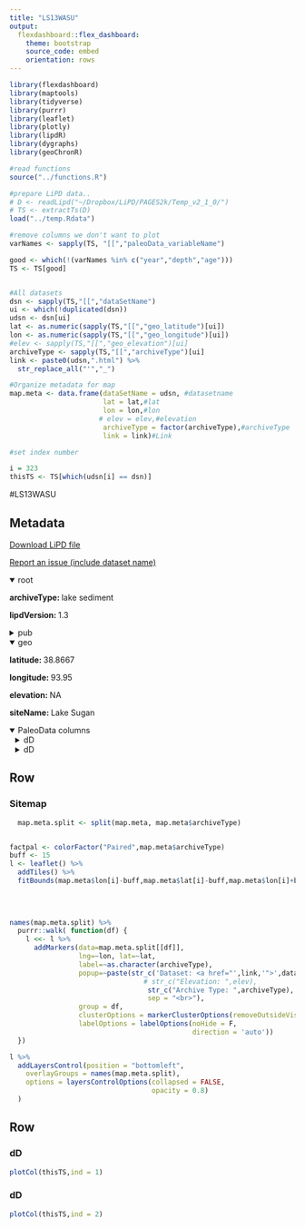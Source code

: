 ```yaml
---
title: "LS13WASU"
output: 
  flexdashboard::flex_dashboard:
    theme: bootstrap
    source_code: embed
    orientation: rows
---
```


```r
library(flexdashboard)
library(maptools)
library(tidyverse)
library(purrr)
library(leaflet)
library(plotly)
library(lipdR)
library(dygraphs)
library(geoChronR)

#read functions
source("../functions.R")

#prepare LiPD data..
# D <- readLipd("~/Dropbox/LiPD/PAGES2k/Temp_v2_1_0/")
# TS <- extractTs(D)
load("../temp.Rdata")

#remove columns we don't want to plot
varNames <- sapply(TS, "[[","paleoData_variableName")

good <- which(!(varNames %in% c("year","depth","age")))
TS <- TS[good]


#All datasets
dsn <- sapply(TS,"[[","dataSetName")
ui <- which(!duplicated(dsn))
udsn <- dsn[ui]
lat <- as.numeric(sapply(TS,"[[","geo_latitude")[ui])
lon <- as.numeric(sapply(TS,"[[","geo_longitude")[ui])
#elev <- sapply(TS,"[[","geo_elevation")[ui]
archiveType <- sapply(TS,"[[","archiveType")[ui]
link <- paste0(udsn,".html") %>% 
  str_replace_all("'","_")

#Organize metadata for map
map.meta <- data.frame(dataSetName = udsn, #datasetname
                       lat = lat,#lat
                       lon = lon,#lon
                      # elev = elev,#elevation
                       archiveType = factor(archiveType),#archiveType
                       link = link)#Link

#set index number

i = 323
thisTS <- TS[which(udsn[i] == dsn)]
```
#LS13WASU

Metadata {.sidebar}
-------------------------------------
[Download LiPD file](LS13WASU.lpd)
            

[Report an issue (include dataset name)](https://github.com/nickmckay/LiPDverse/issues)

<details open style="margin-left: 0px">
<summary>root</summary>
<p style="margin-left: 0px"><strong>archiveType: </strong>lake sediment
<p style="margin-left: 0px"><strong>lipdVersion: </strong>1.3
</details>
<details>
<summary>pub</summary>
<details style="margin-left: 10px">
<summary>pub1</summary>
<p style="margin-left: 10px"><strong>author: </strong>Wang, Z. , Liu, W. , Liu, Z. , Wang, H. , He, Y. , Zhang, F.
<p style="margin-left: 10px"><strong>journal: </strong>The Holocene
<p style="margin-left: 10px"><strong>volume: </strong>23
<p style="margin-left: 10px"><strong>pubYear: </strong>2013
<p style="margin-left: 10px"><strong>title: </strong>A 1700-year n-alkanes hydrogen isotope record of moisture changes in sediments from Lake Sugan in the Qaidam Basin, northeastern Tibetan Plateau
<p style="margin-left: 10px"><strong>DOI: </strong>10.1177/0959683613486941
</details>
</details>
<details open style="margin-left: 0px">
<summary>geo</summary>
<p style="margin-left: 0px"><strong>latitude: </strong>38.8667
<p style="margin-left: 0px"><strong>longitude: </strong>93.95
<p style="margin-left: 0px"><strong>elevation: </strong>NA
<p style="margin-left: 0px"><strong>siteName: </strong>Lake Sugan
</details>
<details open>
<summary>PaleoData columns</summary>
<details style="margin-left: 10px">
<summary>dD</summary>
<p style="margin-left: 10px"><strong>TSid: </strong>LS13WASU01B
<p style="margin-left: 10px"><strong>variableName: </strong>dD
<p style="margin-left: 10px"><strong>units: </strong>permil
<p style="margin-left: 10px"><strong>description: </strong>terrestrial biomarker
<details>
<summary>interpretation</summary>
<details style="margin-left: 20px">
<summary>1</summary>
<p style="margin-left: 20px"><strong>basis: </strong>The effective moisture (ratio of precipitation to evaporation) is considered as the main factor controlling the ?D values of lipid n-alkanes in terrestrial plants (Polissar and Freeman, 2010). In a previous study, the ?D record from a loess profile in the Chinese Loess Plateau displayed a strong correlation to changes in the magnetic susceptibility (MS) over the past 130 ka, and the isoto- pic variation was thought to be strongly affected by aridity (Liu and Huang, 2005). Furthermore, a humidity control experiment in the field verified the correlation between D enrichment and rela- tive humidity (McInerney et al., 2011). A study of lipids from the Santa Barbara Basin from the past 1400 years also revealed the ?D of mid-chain acids to be partially correlated with existing data of drought severity (Li et al., 2011).
<p style="margin-left: 20px"><strong>interpDirection: </strong>increase
<p style="margin-left: 20px"><strong>scope: </strong>climate
<p style="margin-left: 20px"><strong>seasonality: </strong>growing season? (not stated)
<p style="margin-left: 20px"><strong>variable: </strong>P/E
<p style="margin-left: 20px"><strong>variableDetail: </strong>air
</details>
<details style="margin-left: 20px">
<summary>2</summary>
<p style="margin-left: 20px"><strong>basis: </strong>The effective moisture (ratio of precipitation to evaporation) is considered as the main factor controlling the ?D values of lipid n-alkanes in terrestrial plants (Polissar and Freeman, 2010). In a previous study, the ?D record from a loess profile in the Chinese Loess Plateau displayed a strong correlation to changes in the magnetic susceptibility (MS) over the past 130 ka, and the isoto- pic variation was thought to be strongly affected by aridity (Liu and Huang, 2005). Furthermore, a humidity control experiment in the field verified the correlation between D enrichment and rela- tive humidity (McInerney et al., 2011). A study of lipids from the Santa Barbara Basin from the past 1400 years also revealed the ?D of mid-chain acids to be partially correlated with existing data of drought severity (Li et al., 2011).
<p style="margin-left: 20px"><strong>direction: </strong>negative
<p style="margin-left: 20px"><strong>inferredMaterial: </strong>soil water
<p style="margin-left: 20px"><strong>mathematicalRelation: </strong>linear
<p style="margin-left: 20px"><strong>rank: </strong>2
<p style="margin-left: 20px"><strong>scope: </strong>isotope
<p style="margin-left: 20px"><strong>seasonality: </strong>growing season? (not stated)
<p style="margin-left: 20px"><strong>variable: </strong>P_E
</details>
<details style="margin-left: 20px">
<summary>3</summary>
<p style="margin-left: 20px"><strong>basis: </strong>Therefore, we suggest that the variation in vegetation type (shrubs and grass) is also the predominant factor influencing the [d2H of leaf waxes in] sediments of Lake Sugan, because of the ?D values of Chenopodiceae shrubs are higher than those of grasses. We can still discuss the moisture history using the hydrogen-isotope record, at least quantitatively, because the vegetation type would be consistent with hydrological condition. [i.e., Chenopodiaceae shrubs tend to be more abundant in dry climates, and Chenopodiaceae shrubs have a smaller apparent fractionation, so dry climates would not only cause greater evaporative enrichment of plant source water, but more leaf waxes with relatively enriched d2H would be produced by Chenopodiaceae shrubs.]
<p style="margin-left: 20px"><strong>direction: </strong>increase
<p style="margin-left: 20px"><strong>mathematicalRelation: </strong>linear
<p style="margin-left: 20px"><strong>rank: </strong>1
<p style="margin-left: 20px"><strong>scope: </strong>isotope
<p style="margin-left: 20px"><strong>seasonality: </strong>growing season? (not stated)
<p style="margin-left: 20px"><strong>variable: </strong>vegetation type (Chenopodiaceae shrub abundance)
</details>
</details>
</details>
<details style="margin-left: 10px">
<summary>dD</summary>
<p style="margin-left: 10px"><strong>TSid: </strong>LS13WASU01B
<p style="margin-left: 10px"><strong>variableName: </strong>dD
<p style="margin-left: 10px"><strong>units: </strong>permil
<p style="margin-left: 10px"><strong>description: </strong>terrestrial biomarker
<details>
<summary>interpretation</summary>
<details style="margin-left: 20px">
<summary>1</summary>
<p style="margin-left: 20px"><strong>basis: </strong>The effective moisture (ratio of precipitation to evaporation) is considered as the main factor controlling the ?D values of lipid n-alkanes in terrestrial plants (Polissar and Freeman, 2010). In a previous study, the ?D record from a loess profile in the Chinese Loess Plateau displayed a strong correlation to changes in the magnetic susceptibility (MS) over the past 130 ka, and the isoto- pic variation was thought to be strongly affected by aridity (Liu and Huang, 2005). Furthermore, a humidity control experiment in the field verified the correlation between D enrichment and rela- tive humidity (McInerney et al., 2011). A study of lipids from the Santa Barbara Basin from the past 1400 years also revealed the ?D of mid-chain acids to be partially correlated with existing data of drought severity (Li et al., 2011).
<p style="margin-left: 20px"><strong>interpDirection: </strong>increase
<p style="margin-left: 20px"><strong>scope: </strong>climate
<p style="margin-left: 20px"><strong>seasonality: </strong>growing season? (not stated)
<p style="margin-left: 20px"><strong>variable: </strong>P/E
<p style="margin-left: 20px"><strong>variableDetail: </strong>air
</details>
<details style="margin-left: 20px">
<summary>2</summary>
<p style="margin-left: 20px"><strong>basis: </strong>The effective moisture (ratio of precipitation to evaporation) is considered as the main factor controlling the ?D values of lipid n-alkanes in terrestrial plants (Polissar and Freeman, 2010). In a previous study, the ?D record from a loess profile in the Chinese Loess Plateau displayed a strong correlation to changes in the magnetic susceptibility (MS) over the past 130 ka, and the isoto- pic variation was thought to be strongly affected by aridity (Liu and Huang, 2005). Furthermore, a humidity control experiment in the field verified the correlation between D enrichment and rela- tive humidity (McInerney et al., 2011). A study of lipids from the Santa Barbara Basin from the past 1400 years also revealed the ?D of mid-chain acids to be partially correlated with existing data of drought severity (Li et al., 2011).
<p style="margin-left: 20px"><strong>direction: </strong>negative
<p style="margin-left: 20px"><strong>inferredMaterial: </strong>soil water
<p style="margin-left: 20px"><strong>mathematicalRelation: </strong>linear
<p style="margin-left: 20px"><strong>rank: </strong>2
<p style="margin-left: 20px"><strong>scope: </strong>isotope
<p style="margin-left: 20px"><strong>seasonality: </strong>growing season? (not stated)
<p style="margin-left: 20px"><strong>variable: </strong>P_E
</details>
<details style="margin-left: 20px">
<summary>3</summary>
<p style="margin-left: 20px"><strong>basis: </strong>Therefore, we suggest that the variation in vegetation type (shrubs and grass) is also the predominant factor influencing the [d2H of leaf waxes in] sediments of Lake Sugan, because of the ?D values of Chenopodiceae shrubs are higher than those of grasses. We can still discuss the moisture history using the hydrogen-isotope record, at least quantitatively, because the vegetation type would be consistent with hydrological condition. [i.e., Chenopodiaceae shrubs tend to be more abundant in dry climates, and Chenopodiaceae shrubs have a smaller apparent fractionation, so dry climates would not only cause greater evaporative enrichment of plant source water, but more leaf waxes with relatively enriched d2H would be produced by Chenopodiaceae shrubs.]
<p style="margin-left: 20px"><strong>direction: </strong>increase
<p style="margin-left: 20px"><strong>mathematicalRelation: </strong>linear
<p style="margin-left: 20px"><strong>rank: </strong>1
<p style="margin-left: 20px"><strong>scope: </strong>isotope
<p style="margin-left: 20px"><strong>seasonality: </strong>growing season? (not stated)
<p style="margin-left: 20px"><strong>variable: </strong>vegetation type (Chenopodiaceae shrub abundance)
</details>
</details>
</details>

Row
-----------------------------------------------------------------------

### Sitemap

```r
  map.meta.split <- split(map.meta, map.meta$archiveType)


factpal <- colorFactor("Paired",map.meta$archiveType)
buff <- 15
l <- leaflet() %>% 
  addTiles() %>% 
  fitBounds(map.meta$lon[i]-buff,map.meta$lat[i]-buff,map.meta$lon[i]+buff,map.meta$lat[i]+buff)
  

  
  
names(map.meta.split) %>%
  purrr::walk( function(df) {
    l <<- l %>%
      addMarkers(data=map.meta.split[[df]],
                 lng=~lon, lat=~lat,
                 label=~as.character(archiveType),
                 popup=~paste(str_c('Dataset: <a href="',link,'">',dataSetName,'</a>'),
                                 # str_c("Elevation: ",elev),
                                  str_c("Archive Type: ",archiveType),
                                  sep = "<br>"),
                 group = df,
                 clusterOptions = markerClusterOptions(removeOutsideVisibleBounds = F),
                 labelOptions = labelOptions(noHide = F,
                                             direction = 'auto'))
  })

l %>%
  addLayersControl(position = "bottomleft",
    overlayGroups = names(map.meta.split),
    options = layersControlOptions(collapsed = FALSE,
                                   opacity = 0.8)
  )
```

Row {.tabset .tabset-fade}
-----------------------------------------------------------------------

### dD
```r
plotCol(thisTS,ind = 1)
```

### dD
```r
plotCol(thisTS,ind = 2)
```
